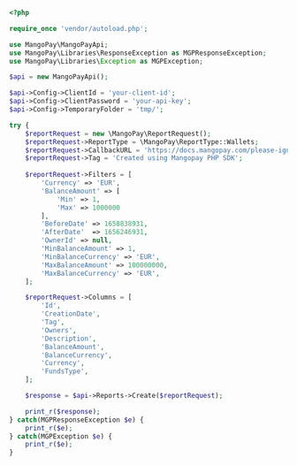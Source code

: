   
```php PHP
<?php 

require_once 'vendor/autoload.php';

use MangoPay\MangoPayApi;
use MangoPay\Libraries\ResponseException as MGPResponseException;
use MangoPay\Libraries\Exception as MGPException;

$api = new MangoPayApi();

$api->Config->ClientId = 'your-client-id';
$api->Config->ClientPassword = 'your-api-key';
$api->Config->TemporaryFolder = 'tmp/';

try {
    $reportRequest = new \MangoPay\ReportRequest();
    $reportRequest->ReportType = \MangoPay\ReportType::Wallets;
    $reportRequest->CallbackURL = 'https://docs.mangopay.com/please-ignore';
    $reportRequest->Tag = 'Created using Mangopay PHP SDK';
    
    $reportRequest->Filters = [
        'Currency' => 'EUR',
        'BalanceAmount' => [
            'Min' => 1,
            'Max' => 1000000
        ],
        'BeforeDate' => 1658838931,
        'AfterDate'  => 1656246931,
        'OwnerId' => null,
        'MinBalanceAmount' => 1, 
        'MinBalanceCurrency' => 'EUR',
        'MaxBalanceAmount' => 100000000,
        'MaxBalanceCurrency' => 'EUR',
    ];

    $reportRequest->Columns = [
        'Id',
        'CreationDate',
        'Tag',
        'Owners',
        'Description',
        'BalanceAmount',
        'BalanceCurrency',
        'Currency',
        'FundsType',
    ];

    $response = $api->Reports->Create($reportRequest);

    print_r($response);
} catch(MGPResponseException $e) {
    print_r($e);
} catch(MGPException $e) {
    print_r($e);
}  
```